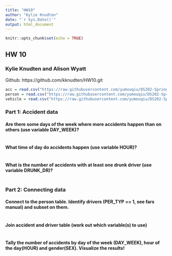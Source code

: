 ```yaml
---
title: "HW10"
author: "Kylie Knudten"
date: "`r Sys.Date()`"
output: html_document
---
```


```r
knitr::opts_chunk$set(echo = TRUE)
```

## HW 10
### Kylie Knudten and Alison Wyatt
Github: https://github.com/kknudten/HW10.git


```r
acc = read.csv("https://raw.githubusercontent.com/yumouqiu/DS202-Spring2023/main/Practice/data/fars2016/accident.csv")
person = read.csv("https://raw.githubusercontent.com/yumouqiu/DS202-Spring2023/main/Practice/data/fars2016/person.csv")
vehicle = read.csv("https://raw.githubusercontent.com/yumouqiu/DS202-Spring2023/main/Practice/data/fars2016/vehicle.csv")
```

### Part 1: Accident data
#### Are there some days of the week where more accidents happen than on others (use variable DAY_WEEK)?
```r

```
#### What time of day do accidents happen (use variable HOUR)?
```r

```
#### What is the number of accidents with at least one drunk driver (use variable DRUNK_DR)?
```r

```

### Part 2: Connecting data
#### Connect to the person table. Identify drivers (PER_TYP == 1, see fars manual) and subset on them.
```r

```
#### Join accident and driver table (work out which variable(s) to use)
```r

```
#### Tally the number of accidents by day of the week (DAY_WEEK), hour of the day(HOUR) and gender(SEX). Visualize the results!
```r

```

